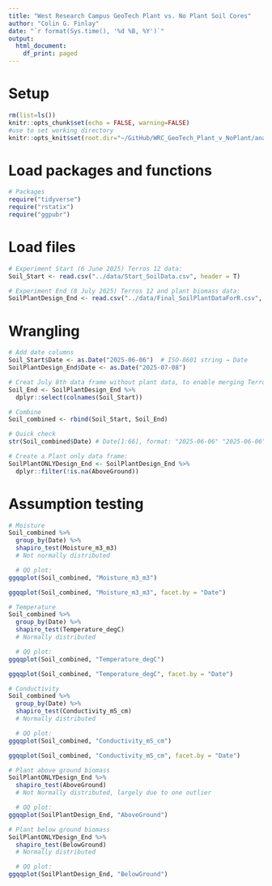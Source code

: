 ```yaml
---
title: "West Research Campus GeoTech Plant vs. No Plant Soil Cores"
author: "Colin G. Finlay"
date: "`r format(Sys.time(), '%d %B, %Y')`"
output:
  html_document:
    df_print: paged
---
```

# Setup

```r
rm(list=ls())
knitr::opts_chunk$set(echo = FALSE, warning=FALSE)
#use to set working directory 
knitr::opts_knit$set(root.dir="~/GitHub/WRC_GeoTech_Plant_v_NoPlant/analyses/")
```

# Load packages and functions
```r
# Packages
require("tidyverse")
require("rstatix")
require("ggpubr")
```

# Load files

```r
# Experiment Start (6 June 2025) Terros 12 data:
Soil_Start <- read.csv("../data/Start_SoilData.csv", header = T)

# Experiment End (8 July 2025) Terros 12 and plant biomass data:
SoilPlantDesign_End <- read.csv("../data/Final_SoilPlantDataForR.csv", header = T)
```

# Wrangling
```r
# Add date columns
Soil_Start$Date <- as.Date("2025-06-06")  # ISO-8601 string → Date
SoilPlantDesign_End$Date <- as.Date("2025-07-08")

# Creat July 8th data frame without plant data, to enable merging Terros 12 data
Soil_End <- SoilPlantDesign_End %>%
  dplyr::select(colnames(Soil_Start))

# Combine
Soil_combined <- rbind(Soil_Start, Soil_End)

# Quick check
str(Soil_combined$Date) # Date[1:66], format: "2025-06-06" "2025-06-06" ... "2025-07-08"]

# Create a Plant only data frame:
SoilPlantONLYDesign_End <- SoilPlantDesign_End %>%
  dplyr::filter(!is.na(AboveGround))
```


# Assumption testing

```r
# Moisture
Soil_combined %>%
  group_by(Date) %>%
  shapiro_test(Moisture_m3_m3)
  # Not normally distributed

  # QQ plot:
ggqqplot(Soil_combined, "Moisture_m3_m3")

ggqqplot(Soil_combined, "Moisture_m3_m3", facet.by = "Date")

# Temperature
Soil_combined %>%
  group_by(Date) %>%
  shapiro_test(Temperature_degC)
  # Normally distributed

  # QQ plot:
ggqqplot(Soil_combined, "Temperature_degC")

ggqqplot(Soil_combined, "Temperature_degC", facet.by = "Date")

# Conductivity
Soil_combined %>%
  group_by(Date) %>%
  shapiro_test(Conductivity_mS_cm)
  # Normally distributed

  # QQ plot:
ggqqplot(Soil_combined, "Conductivity_mS_cm")

ggqqplot(Soil_combined, "Conductivity_mS_cm", facet.by = "Date")

# Plant above ground biomass
SoilPlantONLYDesign_End %>%
  shapiro_test(AboveGround)
  # Not Normally distributed, largely due to one outlier

  # QQ plot:
ggqqplot(SoilPlantDesign_End, "AboveGround")

# Plant below ground biomass
SoilPlantONLYDesign_End %>%
  shapiro_test(BelowGround)
  # Normally distributed

  # QQ plot:
ggqqplot(SoilPlantDesign_End, "BelowGround")
```

```r

```


